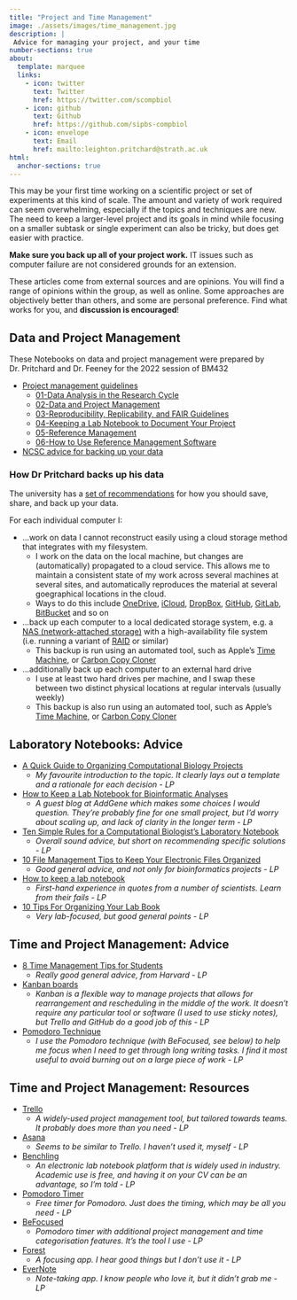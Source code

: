```yaml
---
title: "Project and Time Management"
image: ./assets/images/time_management.jpg
description: |
 Advice for managing your project, and your time
number-sections: true
about:
  template: marquee
  links:
    - icon: twitter
      text: Twitter
      href: https://twitter.com/scompbiol
    - icon: github
      text: Github
      href: https://github.com/sipbs-compbiol
    - icon: envelope
      text: Email
      href: mailto:leighton.pritchard@strath.ac.uk
html:
  anchor-sections: true
---
```


This may be your first time working on a scientific project or set of experiments at this kind of scale. The amount and variety of work required can seem overwhelming, especially if the topics and techniques are new. The need to keep a larger-level project and its goals in mind while focusing on a smaller subtask or single experiment can also be tricky, but does get easier with practice.

::: {.callout-warning}
**Make sure you back up all of your project work.** IT issues such as computer failure are not considered grounds for an extension.
:::

::: {.callout-caution}
These articles come from external sources and are opinions. You will find a range of opinions within the group, as well as online. Some approaches are objectively better than others, and some are personal preference. Find what works for you, and **discussion is encouraged**!
:::

## Data and Project Management

These Notebooks on data and project management were prepared by Dr. Pritchard and Dr. Feeney for the 2022 session of BM432

- [Project management guidelines](https://sipbs-compbiol.github.io/BM432/notebooks/03-data_management_workshop.html) 
    - [01-Data Analysis in the Research Cycle](https://sipbs-compbiol.github.io/BM432/notebooks/03-01-data_analysis.html)
    - [02-Data and Project Management](https://sipbs-compbiol.github.io/BM432/notebooks/03-02-project_management.html)
    - [03-Reproducibility, Replicability, and FAIR Guidelines](https://sipbs-compbiol.github.io/BM432/notebooks/03-03-reproducibility.html)
    - [04-Keeping a Lab Notebook to Document Your Project](https://sipbs-compbiol.github.io/BM432/notebooks/03-04-keeping_a_lab_notebook.html)
    - [05-Reference Management](https://sipbs-compbiol.github.io/BM432/notebooks/03-05-reference_management.html)
    - [06-How to Use Reference Management Software](https://sipbs-compbiol.github.io/BM432/notebooks/03-06-using_a_reference_manager.html)

- [NCSC advice for backing up your data](https://www.ncsc.gov.uk/collection/top-tips-for-staying-secure-online/always-back-up-your-most-important-data)

### How Dr Pritchard backs up his data

::: {.callout-tip}
The university has a [set of recommendations](https://www.strath.ac.uk/professionalservices/informationservices/it/saveshare/) for how you should save, share, and back up your data.
:::

For each individual computer I:

- …work on data I cannot reconstruct easily using a cloud storage method that integrates with my filesystem.
  - I work on the data on the local machine, but changes are (automatically) propagated to a cloud service. This allows me to maintain a consistent state of my work across several machines at several sites, and automatically reproduces the material at several goegraphical locations in the cloud.
  - Ways to do this include [OneDrive](https://www.microsoft.com/en-gb/microsoft-365/onedrive/online-cloud-storage), [iCloud](https://www.icloud.com/), [DropBox](https://www.dropbox.com/), [GitHub](https://www.dropbox.com/), [GitLab](https://gitlab.com/users/sign_in), [BitBucket](https://bitbucket.org/) and so on
- …back up each computer to a local dedicated storage system, e.g. a [NAS (network-attached storage)](https://en.wikipedia.org/wiki/Network-attached_storage) with a high-availability file system (i.e. running a variant of [RAID](https://en.wikipedia.org/wiki/RAID) or similar)
  - This backup is run using an automated tool, such as Apple's [Time Machine](https://support.apple.com/en-gb/HT201250), or [Carbon Copy Cloner](https://bombich.com/download)
- …additionally back up each computer to an external hard drive
  - I use at least two hard drives per machine, and I swap these between two distinct physical locations at regular intervals (usually weekly)
  - This backup is also run using an automated tool, such as Apple's [Time Machine](https://support.apple.com/en-gb/HT201250), or [Carbon Copy Cloner](https://bombich.com/download)


## Laboratory Notebooks: Advice

- [A Quick Guide to Organizing Computational Biology Projects](https://doi.org/10.1371/journal.pcbi.1000424) 
  - _My favourite introduction to the topic. It clearly lays out a template and a rationale for each decision - LP_
- [How to Keep a Lab Notebook for Bioinformatic Analyses](https://blog.addgene.org/how-to-keep-a-lab-notebook-for-bioinformatic-analyses) 
  - _A guest blog at AddGene which makes some choices I would question. They're probably fine for one small project, but I'd worry about scaling up, and lack of clarity in the longer term - LP_
- [Ten Simple Rules for a Computational Biologist's Laboratory Notebook](https://journals.plos.org/ploscompbiol/article?id=10.1371/journal.pcbi.1004385) 
  - _Overall sound advice, but short on recommending specific solutions - LP_
- [10 File Management Tips to Keep Your Electronic Files Organized](https://www.liveabout.com/computer-file-management-tips-2948083) 
  - _Good general advice, and not only for bioinformatics projects - LP_
- [How to keep a lab notebook](https://www.science.org/content/article/how-keep-lab-notebook) 
  - _First-hand experience in quotes from a number of scientists. Learn from their fails - LP_ 
- [10 Tips For Organizing Your Lab Book](https://bitesizebio.com/11068/10-tips-for-organizing-your-lab-book/) 
  - _Very lab-focused, but good general points - LP_

## Time and Project Management: Advice

- [8 Time Management Tips for Students](https://summer.harvard.edu/blog/8-time-management-tips-for-students/)
  - _Really good general advice, from Harvard - LP_
- [Kanban boards](https://en.wikipedia.org/wiki/Kanban_board)
  - _Kanban is a flexible way to manage projects that allows for rearrangement and rescheduling in the middle of the work. It doesn't require any particular tool or software (I used to use sticky notes), but Trello and GitHub do a good job of this - LP_
- [Pomodoro Technique](https://en.wikipedia.org/wiki/Pomodoro_Technique)
  - _I use the Pomodoro technique (with BeFocused, see below) to help me focus when I need to get through long writing tasks. I find it most useful to avoid burning out on a large piece of work - LP_

## Time and Project Management: Resources

- [Trello](https://trello.com/)
  - _A widely-used project management tool, but tailored towards teams. It probably does more than you need - LP_
- [Asana](https://asana.com/)
  - _Seems to be similar to Trello. I haven't used it, myself - LP_
- [Benchling](https://www.benchling.com/)
  - _An electronic lab notebook platform that is widely used in industry. Academic use is free, and having it on your CV can be an advantage, so I'm told - LP_
- [Pomodoro Timer](https://pomofocus.io/)
  - _Free timer for Pomodoro. Just does the timing, which may be all you need - LP_
- [BeFocused](https://apps.apple.com/us/app/be-focused-focus-timer/id973130201)
  - _Pomodoro timer with additional project management and time categorisation features. It's the tool I use - LP_
- [Forest](https://www.forestapp.cc/)
  - _A focusing app. I hear good things but I don't use it - LP_
- [EverNote](https://evernote.com/)
  - _Note-taking app. I know people who love it, but it didn't grab me - LP_

